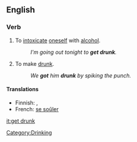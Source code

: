==English==

===Verb===
{{en-verb|gets drunk|getting drunk|got drunk|gotten drunk}}

# {{intransitive}} To [[intoxicate]] [[oneself]] with [[alcohol]].
#:''I'm going out tonight to '''get drunk'''.''
# {{transitive}} To make [[drunk]].
#:''We '''got''' him '''drunk''' by spiking the punch.''

====Translations====
{{top}}
*Finnish: {{t|fi|tulla}} {{t|fi|juovuksiin}}, {{t|fi|ryypätä}} 
*French: [[soûler|se soûler]]
{{bottom}}

[[Category:Drinking]]

{{rfd}}

[[it:get drunk]]